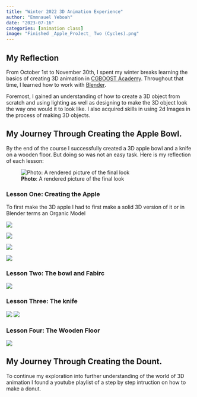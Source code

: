 ```yaml
---
title: "Winter 2022 3D Animation Experience"
author: "Emmnauel Yeboah"
date: "2023-07-16"
categories: [animation class]
image: "Finished _Apple_ProJect_ Two (Cycles).png"
---
```



## My Reflection

From October 1st to November 30th, I spent my winter breaks learning the basics of creating 3D animation in [CGBOOST Academy](https://academy.cgboost.com/courses). Throughout that time, I learned how to work with [Blender](https://www.blender.org/about/).

Foremost, I gained an understanding of how to create a 3D object from scratch and using lighting as well as designing to make the 3D object look the way one would it to look like. I also acquired skills in using 2d Images in the process of making 3D objects. 



## My Journey Through Creating the Apple Bowl. 
By the end of the course I successfully created a 3D apple bowl and a knife on a wooden floor. But doing so was not an easy task. Here is my reflection of each lesson:

![**Photo**: A rendered picture of the final look](images/Finished _Apple_ProJect_ One.png) 



### Lesson One: Creating the Apple

To first make the 3D apple I had to first make a solid 3D version of it or in Blender terms an Organic Model





![](images/apple_paint.png)


![](images/apple.png) 

![](images/apple_cut.png)

![](images/leaf.png)


### Lesson Two: The bowl and Fabirc
![](Images/fabric.jpg)


### Lesson Three: The knife
![](images/knife_paint.png)
![](images/knife.png)


### Lesson Four: The Wooden Floor
![](images/wood.png)




## My Journey Through Creating the Dount. 
To continue my exploration into further understanding of the world of 3D animation I found a youtube playlist of a step by step intruction on how to make a donut. 



